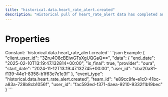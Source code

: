 ```yaml
---
title: "historical.data.heart_rate_alert.created"
description: "Historical pull of heart_rate_alert data has completed and you can now pull data for this resource."
---
```

# Properties
<ResponseField name="event_type" type="const string" required="true">
Constant: `historical.data.heart_rate_alert.created`
</ResponseField>
<ResponseField name="team_id" type="string" required="true">
</ResponseField>
<ResponseField name="user_id" type="string" required="true">
</ResponseField>
<ResponseField name="client_user_id" type="string" required="true">
</ResponseField>
<ResponseField name="data" type="HistoricalDataCreated" required="true">
<Expandable title="HistoricalDataCreated" defaultOpen="true">
<ResponseField name="user_id" type="string" required="true">
</ResponseField>
<ResponseField name="start_date" type="string" required="true">
</ResponseField>
<ResponseField name="end_date" type="string" required="true">
</ResponseField>
<ResponseField name="is_final" type="boolean" required="true">
</ResponseField>
<ResponseField name="provider" type="string" required="true">
</ResponseField>
</Expandable>
</ResponseField>
<ResponseExample>
```json Example
{
  "client_user_id": "3Zru4O8cBEiwGTsXgUQGaQ==",
  "data": {
    "end_date": "2025-02-10T13:19:47.132814+00:00",
    "is_final": true,
    "provider": "oura",
    "start_date": "2024-11-12T13:19:47.132745+00:00",
    "user_id": "cba20a81-f139-44e1-8358-b1f63e7e1e3f"
  },
  "event_type": "historical.data.heart_rate_alert.created",
  "team_id": "e89cc9fe-e1c0-41bc-a83a-728b8cb1056f",
  "user_id": "fac593ed-f371-4aea-9210-9332f1b19bec"
}
```
</ResponseExample>
